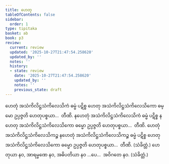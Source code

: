 ```yaml
---
title: ဟေတု
tableOfContents: false
sidebar:
  order: 1
type: tipitaka
basket: ab
book: p3
review:
  current: review
  updated: '2025-10-27T21:47:54.258620'
  updated_by: ''
  notes: ''
  history:
  - state: review
    date: '2025-10-27T21:47:54.258620'
    updated_by: ''
    notes: ''
    previous_state: draft
---
```



<ReviewStatus review={frontmatter.review} showDetails={true} />

<HypothesisAnnotation frontmatter={frontmatter} />

<DynamicBreadcrumb />

<Division number="194" book="p3" e="ch" v="39" p="235">

<Paragraph number="358" book="p3">
ဟေတုံ အသံကိလိဋ္ဌသံကိလေသိကံ ဓမ္မံ ပဋိစ္စ ဟေတု အသံကိလိဋ္ဌသံကိလေသိကော ဓမ္မော ဥပ္ပဇ္ဇတိ ဟေတုပစ္စယာ…  တီဏိ.
</Paragraph>

<Paragraph number="359" book="p3">
နဟေတုံ အသံကိလိဋ္ဌသံကိလေသိကံ ဓမ္မံ ပဋိစ္စ နဟေတု အသံကိလိဋ္ဌသံကိလေသိကော ဓမ္မော ဥပ္ပဇ္ဇတိ ဟေတုပစ္စယာ…  တီဏိ.
</Paragraph>

<Paragraph number="360" book="p3">
ဟေတုံ အသံကိလိဋ္ဌသံကိလေသိကဉ္စ နဟေတုံ အသံကိလိဋ္ဌသံကိလေသိကဉ္စ ဓမ္မံ ပဋိစ္စ ဟေတု အသံကိလိဋ္ဌသံကိလေသိကော ဓမ္မော ဥပ္ပဇ္ဇတိ ဟေတုပစ္စယာ…  တီဏိ. (သံခိတ္တံ.)
</Paragraph>

</Division>
<Division number="195" book="p3" e="ch" v="39" p="235">

<Paragraph number="361" book="p3">
ဟေတုယာ နဝ, အာရမ္မဏေ နဝ, အဓိပတိယာ နဝ …ပေ…  အဝိဂတေ နဝ. (သံခိတ္တံ.)
</Paragraph>
</Division>
